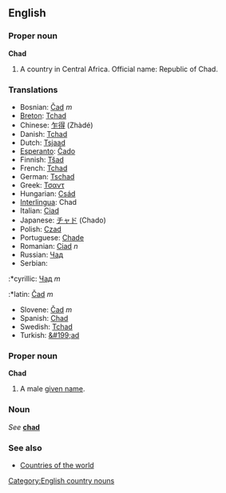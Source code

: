 ==English==
===Proper noun===
'''Chad'''

#A country in Central Africa. Official name: Republic of Chad.

===Translations===
*Bosnian: [[Čad]] ''m''
*[[Breton]]: [[Tchad]]
*Chinese: [[乍得]] (Zhàdé)
*Danish: [[Tchad]]
*Dutch: [[Tsjaad]]
*[[Esperanto]]: [[Ĉado]]
*Finnish: [[Tšad]]
*French: [[Tchad]]
*German: [[Tschad]]
*Greek: [[Τσαντ]]
*Hungarian: [[Csád]]
*[[Interlingua]]: Chad
*Italian: [[Ciad]]
*Japanese: [[チャド]] (Chado)
*Polish: [[Czad]]
*Portuguese: [[Chade]]
*Romanian: [[Ciad]] ''n''
*Russian: [[Чад]]
*Serbian:
:*cyrillic: [[Чад]] ''m''
:*latin: [[Čad]] ''m''
*Slovene: [[Čad]] ''m''
*Spanish: [[Chad]]
*Swedish: [[Tchad]]
*Turkish: [[&#199;ad]]

===Proper noun===
'''Chad'''

#A male [[given name]].

===Noun===
''See'' '''[[chad]]'''

===See also===
*[[Countries of the world]]

[[Category:English country nouns]]